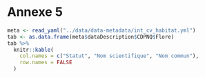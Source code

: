 # Annexe 5 {.unnumbered #annexe5}

```r
meta <- read_yaml("../data/data-metadata/int_cv_habitat.yml")
tab <- as.data.frame(meta$dataDescription$CDPNQ$Flore)
tab %>%
  knitr::kable(
    col.names = c("Statut", "Nom scientifique", "Nom commun"),
    row.names = FALSE
  )
```
